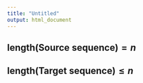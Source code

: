```yaml
---
title: "Untitled"
output: html_document
---
```



## $\text{length}(\text{Source}\;\text{sequence})=n$

## $\text{length}(\text{Target}\;\text{sequence})\le n$